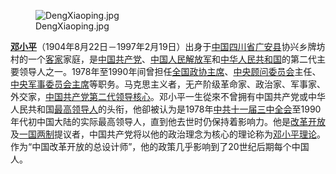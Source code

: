 [[File:DengXiaoping.jpg|right]]

'''[[邓小平|邓小平]]'''（1904年8月22日－1997年2月19日）出身于[[中国|中国]][[四川省|四川省]][[广安县|广安县]]协兴乡牌坊村的一个[[客家|客家]]家庭，是[[中国共产党|中国共产党]]、[[中国人民解放军|中国人民解放军]]和[[中华人民共和国|中华人民共和国]]的第二代主要领导人之一。1978年至1990年间曾担任[[全国政协主席|全国政协主席]]、[[中央顾问委员会|中央顾问委员会]]主任、[[中央军事委员会主席|中央军事委员会主席]]等职务。马克思主义者，无产阶级革命家、政治家、军事家、外交家，[[中国共产党领导人世代#第二代|中国共产党第二代领导核心]]。邓小平一生從來不曾拥有中国共产党或中华人民共和国[[中華人民共和國最高領導人|最高领导人]]的头衔，他卻被认为是1978年[[中共十一届三中全会|中共十一届三中全会]]至1990年代初中国大陆的实际最高领导人，直到他去世时仍保持着影响力。他是[[改革开放|改革开放]]及[[一国两制|一国两制]]提议者，中国共产党将以他的政治理念为核心的理论称为[[邓小平理论|邓小平理论]]。作为“中国改革开放的总设计师”，他的政策几乎影响到了20世纪后期每个中国人。